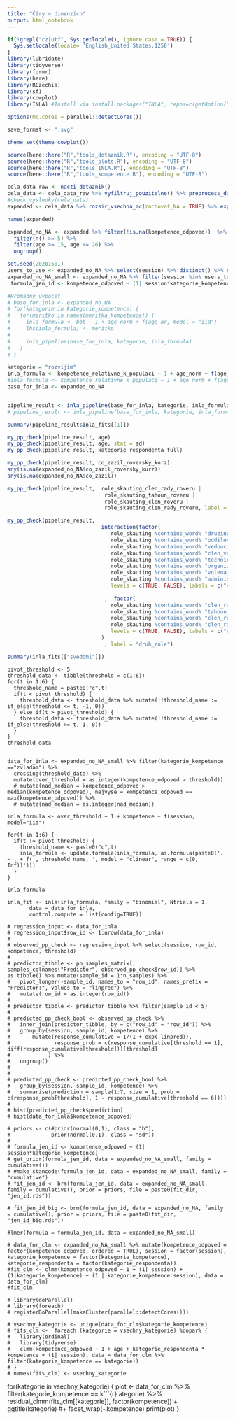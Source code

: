 ---
title: "Čáry v dimenzích"
output: html_notebook
---

```{r setup}
if(!grepl("cz|utf", Sys.getlocale(), ignore.case = TRUE)) {
  Sys.setlocale(locale= 'English_United States.1250')
}
library(lubridate)
library(tidyverse)
library(formr)
library(here)
library(RCzechia)
library(sf)
library(cowplot)
library(INLA) #Install via install.packages("INLA", repos=c(getOption("repos"), INLA="https://inla.r-inla-download.org/R/stable"), dep=TRUE)

options(mc.cores = parallel::detectCores())

save_format <- ".svg"

theme_set(theme_cowplot())

source(here::here("R","tools_dotaznik.R"), encoding = "UTF-8")
source(here::here("R","tools_plots.R"), encoding = "UTF-8")
source(here::here("R","tools_INLA.R"), encoding = "UTF-8")
source(here::here("R","tools_kompetence.R"), encoding = "UTF-8")

```


```{r}
cela_data_raw <- nacti_dotaznik()
cela_data <- cela_data_raw %>% vyfiltruj_pouzitelne() %>% preprocess_dat(verbose = FALSE)  
#check_vysledky(cela_data)
expanded <- cela_data %>% rozsir_vsechna_mc(zachovat_NA = TRUE) %>% expand_kompetence()
```


```{r}
names(expanded)
```

```{r}
expanded_no_NA <- expanded %>% filter(!is.na(kompetence_odpoved))  %>% group_by(session, kategorie_kompetence) %>% 
  filter(n() >= 5) %>%
  filter(age >= 15, age <= 26) %>%
  ungroup()

set.seed(20201501)
users_to_use <- expanded_no_NA %>% select(session) %>% distinct() %>% sample_n(800) %>% pull(session) 
expanded_no_NA_small <- expanded_no_NA %>% filter(session %in% users_to_use)
 formula_jen_id <- kompetence_odpoved ~ (1| session*kategorie_kompetence)

```



```{r}
#Hromadny vypocet
# base_for_inla <- expanded_no_NA
# for(kategorie in kategorie_kompetence) {
#   for(meritko in names(meritka_kompetence)) {
#     inla_formula <- bbb ~ 1 + age_norm + f(age_ar, model = "iid") 
#     lhs(inla_formula) <- meritko
# 
#     inla_pipeline(base_for_inla, kategorie, inla_formula)
#   }
# }

```


```{r}
kategorie = "rozvijim"
inla_formula <- kompetence_relativne_k_populaci ~ 1 + age_norm + f(age_ar, model = "iid")
#inla_formula <- kompetence_relativne_k_populaci ~ 1 + age_norm + f(age_ar, model = "iid") + f(factor(kategorie_respondenta_full, model = "iid")) + f(mc_matrices$role_skauting, model = "z")
base_for_inla <- expanded_no_NA


pipeline_result <- inla_pipeline(base_for_inla, kategorie, inla_formula, kompetence_to_run = c("skautsky_zit"), save_cache = FALSE)
# pipeline_result <- inla_pipeline(base_for_inla, kategorie, inla_formula, kompetence_to_run = c("skautsky_zit"), save_cache = FALSE)
```

```{r}
summary(pipeline_result$inla_fits[[1]])
```


```{r}
my_pp_check(pipeline_result, age)
my_pp_check(pipeline_result, age, stat = sd)
my_pp_check(pipeline_result, kategorie_respondenta_full)

```

```{r}
my_pp_check(pipeline_result, co_zazil_roversky_kurz)
any(is.na(expanded_no_NA$co_zazil_roversky_kurz))
any(is.na(expanded_no_NA$co_zazil))
```

```{r}
my_pp_check(pipeline_result,  role_skauting_clen_rady_roveru | 
                               role_skauting_tahoun_roveru |
                               role_skauting_clen_roveru |
                               role_skauting_clen_rady_roveru, label = "role_rover")

my_pp_check(pipeline_result, 
                              interaction(factor(
                                 role_skauting %contains_word% "druzinovy_radce" | 
                                 role_skauting %contains_word% "oddilovy_radce" |
                                 role_skauting %contains_word% "vedouci_zastupce_oddilu" |
                                 role_skauting %contains_word% "clen_vedeni_oddilu" |
                                 role_skauting %contains_word% "technicka" |
                                 role_skauting %contains_word% "organizacni" |
                                 role_skauting %contains_word% "volena_funkce" |
                                 role_skauting %contains_word% "administrativa",
                                 levels = c(TRUE, FALSE), labels = c("v","_"))
                              
                               ,  factor(
                                 role_skauting %contains_word% "clen_rady_roveru" | 
                                 role_skauting %contains_word% "tahoun_roveru" |
                                 role_skauting %contains_word% "clen_roveru" |
                                 role_skauting %contains_word% "clen_rady_roveru",
                                 levels = c(TRUE, FALSE), labels = c("r","_"))
                              )
                               , label = "druh_role")


```


```{r}
summary(inla_fits[["svedomi"]])
```


```
pivot_threshold <- 5
threshold_data <- tibble(threshold = c(1:6))
for(t in 1:6) {
  threshold_name = paste0("c",t)
  if(t < pivot_threshold) {
    threshold_data <- threshold_data %>% mutate(!!threshold_name := if_else(threshold <= t, -1, 0))
  } else if(t > pivot_threshold) {
    threshold_data <- threshold_data %>% mutate(!!threshold_name := if_else(threshold >= t, 1, 0))
  }
}
threshold_data
```

```

data_for_inla <- expanded_no_NA_small %>% filter(kategorie_kompetence =="zvladam") %>%
  crossing(threshold_data) %>%
  mutate(over_threshold = as.integer(kompetence_odpoved > threshold))
  # mutate(nad_median = kompetence_odpoved > median(kompetence_odpoved), nejvyse = kompetence_odpoved == max(kompetence_odpoved)) %>%
  # mutate(nad_median = as.integer(nad_median))

inla_formula <- over_threshold ~ 1 + kompetence + f(session, model="iid")

for(t in 1:6) {
  if(t != pivot_threshold) {
    threshold_name <- paste0("c",t)
    inla_formula <- update.formula(inla_formula, as.formula(paste0('. ~ . + f(', threshold_name, ', model = "clinear", range = c(0, Inf))')))
  }
}

inla_formula

inla_fit <- inla(inla_formula, family = "binomial", Ntrials = 1,
       data = data_for_inla,
       control.compute = list(config=TRUE))

```


```
# regression_input <- data_for_inla
# regression_input$row_id <- 1:nrow(data_for_inla)
# 
# observed_pp_check <- regression_input %>% select(session, row_id, kompetence, threshold)
# 
# predictor_tibble <- pp_samples_matrix[, samples_colnames("Predictor", observed_pp_check$row_id)] %>% as.tibble() %>% mutate(sample_id = 1:n_samples) %>%
#   pivot_longer(-sample_id, names_to = "row_id", names_prefix = "Predictor:", values_to = "linpred") %>%
#   mutate(row_id = as.integer(row_id))
# 
# predictor_tibble <- predictor_tibble %>% filter(sample_id < 5)
# 
# predicted_pp_check_bool <- observed_pp_check %>% 
#   inner_join(predictor_tibble, by = c("row_id" = "row_id")) %>%
#   group_by(session, sample_id, kompetence) %>%
#       mutate(response_cumulative = 1/(1 + exp(-linpred)),
#              response_prob = c(response_cumulative[threshold == 1], diff(response_cumulative[threshold]))[threshold]
#            ) %>%
#   ungroup()
#   
# 
# predicted_pp_check <- predicted_pp_check_bool %>%
#   group_by(session, sample_id, kompetence) %>% 
#   summarise(prediction = sample(1:7, size = 1, prob = c(response_prob[threshold], 1 - response_cumulative[threshold == 6])))
# 
# hist(predicted_pp_check$prediction)
# hist(data_for_inla$kompetence_odpoved)
```



```
# priors <- c(#prior(normal(0,1), class = "b"),
#             prior(normal(0,1), class = "sd"))
# 
# formula_jen_id <- kompetence_odpoved ~ (1| session*kategorie_kompetence)
# get_prior(formula_jen_id, data = expanded_no_NA_small, family = cumulative())
# #make_stancode(formula_jen_id, data = expanded_no_NA_small, family = "cumulative")
# fit_jen_id <- brm(formula_jen_id, data = expanded_no_NA_small, family = cumulative(), prior = priors, file = paste0(fit_dir, "jen_id.rds"))
```

```
# fit_jen_id_big <- brm(formula_jen_id, data = expanded_no_NA, family = cumulative(), prior = priors, file = paste0(fit_dir, "jen_id_big.rds"))
```

```
#lmer(formula = formula_jen_id, data = expanded_no_NA_small)
```


```
# data_for_clm <- expanded_no_NA_small %>% mutate(kompetence_odpoved = factor(kompetence_odpoved, ordered = TRUE), session = factor(session), kategorie_kompetence = factor(kategorie_kompetence), kategorie_respondenta = factor(kategorie_respondenta))
#fit_clm <- clmm(kompetence_odpoved ~ 1 + (1| session) + (1|kategorie_kompetence) + (1 | kategorie_kompetence:session), data = data_for_clm)
#fit_clm

```

```
# library(doParallel)
# library(foreach)
# registerDoParallel(makeCluster(parallel::detectCores()))
```


```
# vsechny_kategorie <- unique(data_for_clm$kategorie_kompetence)
# fits_clm <-  foreach (kategorie = vsechny_kategorie) %dopar% {
#   library(ordinal)
#   library(tidyverse)
#   clmm(kompetence_odpoved ~ 1 + age + kategorie_respondenta * kompetence + (1| session), data = data_for_clm %>% filter(kategorie_kompetence == kategorie))
# }
# names(fits_clm) <- vsechny_kategorie
```

for(kategorie in vsechny_kategorie) {
  plot <- data_for_clm %>% 
    filter(kategorie_kompetence == k```{r}
ategorie) %>%
    residual_clmm(fits_clm[[kategorie]], factor(kompetence)) + ggtitle(kategorie) #+ facet_wrap(~kompetence)
  print(plot)
}



